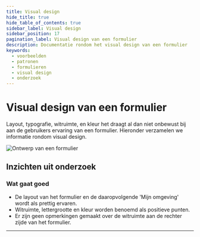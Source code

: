 ```yaml
---
title: Visual design
hide_title: true
hide_table_of_contents: true
sidebar_label: Visual design
sidebar_position: 17
pagination_label: Visual design van een formulier
description: Documentatie rondom het visual design van een formulier
keywords:
  - voorbeelden
  - patronen
  - formulieren
  - visual design
  - onderzoek
---
```



# Visual design van een formulier

Layout, typografie, witruimte, en kleur het draagt al dan niet onbewust bij aan de gebruikers ervaring van een formulier. Hieronder verzamelen we informatie rondom visual design.

![Ontwerp van een formulier](https://raw.githubusercontent.com/nl-design-system/documentatie/assets/voorbeeld_formulier_visual-design.png)

## Inzichten uit onderzoek

### Wat gaat goed

- De layout van het formulier en de daaropvolgende 'Mijn omgeving' wordt als prettig ervaren.
- Witruimte, lettergrootte en kleur worden benoemd als positieve punten.
- Er zijn geen opmerkingen gemaakt over de witruimte aan de rechter zijde van het formulier.

<VideoPlayer videoId="0yhXJuVvRYI" />

<ResearchInfo />

---

<PatternFooterInfo />
